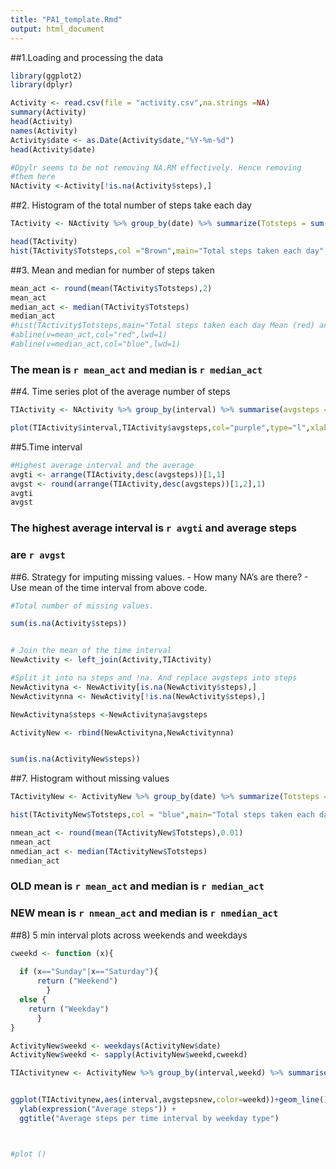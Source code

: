 ```yaml
---
title: "PA1_template.Rmd"
output: html_document
---
```


##1.Loading and processing the data
 
```r

library(ggplot2)
library(dplyr)
```

```r

Activity <- read.csv(file = "activity.csv",na.strings =NA)  
summary(Activity)
head(Activity)
names(Activity)
Activity$date <- as.Date(Activity$date,"%Y-%m-%d")
head(Activity$date)

#Dpylr seems to be not removing NA.RM effectively. Hence removing
#them here
NActivity <-Activity[!is.na(Activity$steps),]

```
##2. Histogram of the total number of steps take each day

```r

TActivity <- NActivity %>% group_by(date) %>% summarize(Totsteps = sum(steps))

head(TActivity)
hist(TActivity$Totsteps,col ="Brown",main="Total steps taken each day",xlab="Total steps")

```

##3. Mean and median for number of steps taken

``` r
mean_act <- round(mean(TActivity$Totsteps),2)
mean_act
median_act <- median(TActivity$Totsteps)
median_act
#hist(TActivity$Totsteps,main="Total steps taken each day Mean (red) and Median (blue)",xlab="Total steps")
#abline(v=mean_act,col="red",lwd=1)
#abline(v=median_act,col="blue",lwd=1)

```
### The mean is `r mean_act` and median is `r median_act`

##4. Time series plot of the average number of steps 

```r

TIActivity <- NActivity %>% group_by(interval) %>% summarise(avgsteps = mean(steps,na.rm=TRUE))

plot(TIActivity$interval,TIActivity$avgsteps,col="purple",type="l",xlab="Timeline",ylab="Average Steps",main="Time plot of average steps per day")

```

##5.Time interval

``` r


#Highest average interval and the average
avgti <- arrange(TIActivity,desc(avgsteps))[1,1]
avgst <- round(arrange(TIActivity,desc(avgsteps))[1,2],1)
avgti
avgst

```
### The highest average interval is `r avgti` and average steps
### are `r avgst` 

##6. Strategy for imputing missing values.
 - How many NA's are there?
 - Use mean of the time interval from above code.

``` r

#Total number of missing values.

sum(is.na(Activity$steps))


# Join the mean of the time interval
NewActivity <- left_join(Activity,TIActivity)

#Split it into na steps and !na. And replace avgsteps into steps
NewActivityna <- NewActivity[is.na(NewActivity$steps),]
NewActivitynna <- NewActivity[!is.na(NewActivity$steps),]

NewActivityna$steps <-NewActivityna$avgsteps

ActivityNew <- rbind(NewActivityna,NewActivitynna) 


sum(is.na(ActivityNew$steps))

```

##7. Histogram without missing values

``` r
TActivityNew <- ActivityNew %>% group_by(date) %>% summarize(Totsteps = sum(steps,na.rm=TRUE))

hist(TActivityNew$Totsteps,col = "blue",main="Total steps taken each day with imputed values",xlab="Total steps")

nmean_act <- round(mean(TActivityNew$Totsteps),0.01)
nmean_act
nmedian_act <- median(TActivityNew$Totsteps)
nmedian_act

```

### OLD mean is `r mean_act` and median is `r median_act`
### NEW mean is `r nmean_act` and median is `r nmedian_act`

##8) 5 min interval plots  across weekends and weekdays

``` r

cweekd <- function (x){
  
  if (x=="Sunday"|x=="Saturday"){
      return ("Weekend")
        }
  else {
    return ("Weekday")
      }
} 

ActivityNew$weekd <- weekdays(ActivityNew$date)
ActivityNew$weekd <- sapply(ActivityNew$weekd,cweekd)

TIActivitynew <- ActivityNew %>% group_by(interval,weekd) %>% summarise(avgstepsnew = mean(steps,na.rm=TRUE))


ggplot(TIActivitynew,aes(interval,avgstepsnew,color=weekd))+geom_line() +xlab("Time Interval") +
  ylab(expression("Average steps")) +
  ggtitle("Average steps per time interval by weekday type")



#plot ()

```
